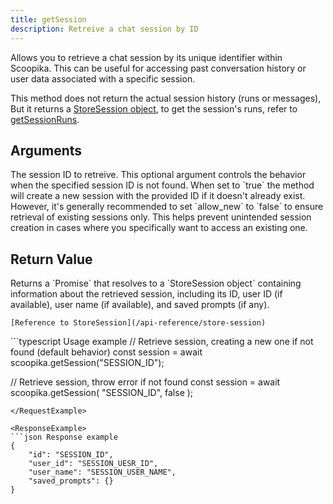 ```yaml
---
title: getSession
description: Retreive a chat session by ID
---
```


Allows you to retrieve a chat session by its unique identifier within Scoopika. This can be useful for accessing past conversation history or user data associated with a specific session.

This method does not return the actual session history (runs or messages), But it returns a [StoreSession object](/api-reference/store-session), to get the session's runs, refer to [getSessionRuns](/package/ts/scoopika/scoopika/get-session-runs).

## Arguments

<ParamField path="id" type="string" required>
  The session ID to retreive.
</ParamField>

<ParamField path="allow_new" type="boolean" default={true}>
  This optional argument controls the behavior when the specified session ID is not found. When set to `true` the method will create a new session with the provided ID if it doesn't already exist. However, it's generally recommended to set `allow_new` to `false` to ensure retrieval of existing sessions only. This helps prevent unintended session creation in cases where you specifically want to access an existing one.
</ParamField>

## Return Value

<ResponseField name="response" type="Promise<StoreSession>">
	Returns a `Promise` that resolves to a `StoreSession object` containing information about the retrieved session, including its ID, user ID (if available), user name (if available), and saved prompts (if any).

	[Reference to StoreSession](/api-reference/store-session)
</ResponseField>

<RequestExample>
```typescript Usage example
// Retrieve session, creating a new one if not found (default behavior)
const session = await scoopika.getSession("SESSION_ID");

// Retrieve session, throw error if not found
const session = await scoopika.getSession(
	"SESSION_ID",
	false
);
```
</RequestExample>

<ResponseExample>
```json Response example
{
	"id": "SESSION_ID",
	"user_id": "SESSION_UESR_ID",
	"user_name": "SESSION_USER_NAME",
	"saved_prompts": {}
}
```
</ResponseExample>